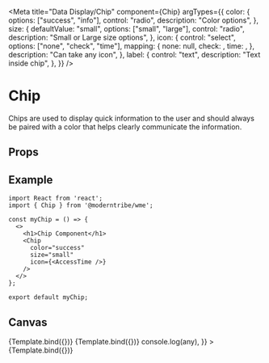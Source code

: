 
<Meta
	title="Data Display/Chip"
	component={Chip}
	argTypes={{
		color: {
			options: ["success", "info"],
			control: "radio",
			description: "Color options",
		},
		size: {
			defaultValue: "small",
			options: ["small", "large"],
			control: "radio",
			description: "Small or Large size options",
		},
		icon: {
			control: "select",
			options: ["none", "check", "time"],
			mapping: {
				none: null,
				check: <CheckCircleOutline />,
				time: <AccessTime />,
			},
			description: "Can take any icon",
		},
		label: {
			control: "text",
			description: "Text inside chip",
		},
	}}
/>


# Chip

Chips are used to display quick information to the user and should always be
paired with a color that helps clearly communicate the information.

## Props

<ArgsTable story="." />

## Example

```
import React from 'react';
import { Chip } from '@moderntribe/wme';

const myChip = () => {
  <>
    <h1>Chip Component</h1>
    <Chip
      color="success"
      size="small"
      icon={<AccessTime />}
    />
  </>
};

export default myChip;
```

## Canvas

<Canvas>
	<Story
		name="Todo"
		args={{
			color: "info",
			label: "5 mins",
			size: "small",
		}}
	>
		{Template.bind({})}
	</Story>
	<Story
		name="Complete"
		args={{
			color: "success",
			label: "Completed",
		}}
	>
		{Template.bind({})}
	</Story>
	<Story
		name="With Delete"
		args={{
			color: "info",
			label: "Quirky",
			onDelete: (any) => console.log(any),
		}}
	>
		{Template.bind({})}
	</Story>
</Canvas>

